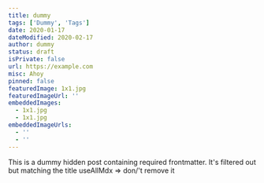```yaml
---
title: dummy
tags: ['Dummy', 'Tags']
date: 2020-01-17
dateModified: 2020-02-17
author: dummy
status: draft
isPrivate: false
url: https://example.com
misc: Ahoy
pinned: false
featuredImage: 1x1.jpg
featuredImageUrl: ''
embeddedImages:
  - 1x1.jpg
  - 1x1.jpg
embeddedImageUrls:
  - ''
  - ''
---
```


This is a dummy hidden post containing required frontmatter. It's filtered out but matching the title useAllMdx => don/'t remove it
